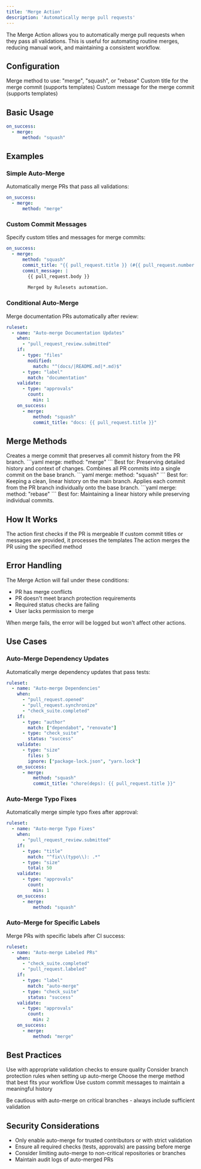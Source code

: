 ```yaml
---
title: 'Merge Action'
description: 'Automatically merge pull requests'
---
```


The Merge Action allows you to automatically merge pull requests when they pass all validations. This is useful for automating routine merges, reducing manual work, and maintaining a consistent workflow.

## Configuration

<ParamField path="method" type="string" default="merge">
  Merge method to use: "merge", "squash", or "rebase"
</ParamField>

<ParamField path="commit_title" type="string">
  Custom title for the merge commit (supports templates)
</ParamField>

<ParamField path="commit_message" type="string">
  Custom message for the merge commit (supports templates)
</ParamField>

## Basic Usage

```yaml
on_success:
  - merge:
      method: "squash"
```

## Examples

### Simple Auto-Merge

Automatically merge PRs that pass all validations:

```yaml
on_success:
  - merge:
      method: "merge"
```

### Custom Commit Messages

Specify custom titles and messages for merge commits:

```yaml
on_success:
  - merge:
      method: "squash"
      commit_title: "{{ pull_request.title }} (#{{ pull_request.number }})"
      commit_message: |
        {{ pull_request.body }}
        
        Merged by Rulesets automation.
```

### Conditional Auto-Merge

Merge documentation PRs automatically after review:

```yaml
ruleset:
  - name: "Auto-merge Documentation Updates"
    when:
      - "pull_request_review.submitted"
    if:
      - type: "files"
        modified:
          match: "^(docs/|README.md|*.md)$"
      - type: "label"
        match: "documentation"
    validate:
      - type: "approvals"
        count:
          min: 1
    on_success:
      - merge:
          method: "squash"
          commit_title: "docs: {{ pull_request.title }}"
```

## Merge Methods

<Tabs>
  <Tab title="Merge">
    Creates a merge commit that preserves all commit history from the PR branch.
    ```yaml
    merge:
      method: "merge"
    ```
    Best for: Preserving detailed history and context of changes.
  </Tab>
  <Tab title="Squash">
    Combines all PR commits into a single commit on the base branch.
    ```yaml
    merge:
      method: "squash"
    ```
    Best for: Keeping a clean, linear history on the main branch.
  </Tab>
  <Tab title="Rebase">
    Applies each commit from the PR branch individually onto the base branch.
    ```yaml
    merge:
      method: "rebase"
    ```
    Best for: Maintaining a linear history while preserving individual commits.
  </Tab>
</Tabs>

## How It Works

<Steps>
  <Step title="Check Mergeability">
    The action first checks if the PR is mergeable
  </Step>
  <Step title="Process Templates">
    If custom commit titles or messages are provided, it processes the templates
  </Step>
  <Step title="Perform Merge">
    The action merges the PR using the specified method
  </Step>
</Steps>

## Error Handling

The Merge Action will fail under these conditions:
- PR has merge conflicts
- PR doesn't meet branch protection requirements
- Required status checks are failing
- User lacks permission to merge

When merge fails, the error will be logged but won't affect other actions.

## Use Cases

### Auto-Merge Dependency Updates

Automatically merge dependency updates that pass tests:

```yaml
ruleset:
  - name: "Auto-merge Dependencies"
    when:
      - "pull_request.opened"
      - "pull_request.synchronize"
      - "check_suite.completed"
    if:
      - type: "author"
        match: ["dependabot", "renovate"]
      - type: "check_suite"
        status: "success"
    validate:
      - type: "size"
        files: 5
        ignore: ["package-lock.json", "yarn.lock"]
    on_success:
      - merge:
          method: "squash"
          commit_title: "chore(deps): {{ pull_request.title }}"
```

### Auto-Merge Typo Fixes

Automatically merge simple typo fixes after approval:

```yaml
ruleset:
  - name: "Auto-merge Typo Fixes"
    when:
      - "pull_request_review.submitted"
    if:
      - type: "title"
        match: "^fix\\(typo\\): .*"
      - type: "size"
        total: 50
    validate:
      - type: "approvals"
        count:
          min: 1
    on_success:
      - merge:
          method: "squash"
```

### Auto-Merge for Specific Labels

Merge PRs with specific labels after CI success:

```yaml
ruleset:
  - name: "Auto-merge Labeled PRs"
    when:
      - "check_suite.completed"
      - "pull_request.labeled"
    if:
      - type: "label"
        match: "auto-merge"
      - type: "check_suite"
        status: "success"
    validate:
      - type: "approvals"
        count:
          min: 2
    on_success:
      - merge:
          method: "merge"
```

## Best Practices

<Check>Use with appropriate validation checks to ensure quality</Check>
<Check>Consider branch protection rules when setting up auto-merge</Check>
<Check>Choose the merge method that best fits your workflow</Check>
<Check>Use custom commit messages to maintain a meaningful history</Check>

<Warning>
  Be cautious with auto-merge on critical branches - always include sufficient validation
</Warning>

## Security Considerations

- Only enable auto-merge for trusted contributors or with strict validation
- Ensure all required checks (tests, approvals) are passing before merge
- Consider limiting auto-merge to non-critical repositories or branches
- Maintain audit logs of auto-merged PRs